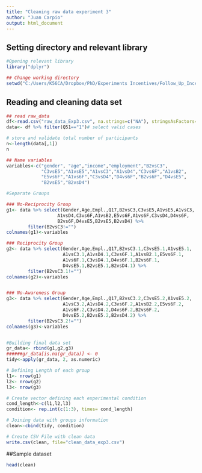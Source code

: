 ```yaml
---
title: "Cleaning raw data experiment 3"
author: "Juan Carpio"
output: html_document
---
```


## Setting directory and relevant library
```r

#Opening relevant library
library("dplyr")

## Change working directory
setwd("C:/Users/K56CA/Dropbox/PhD/Experiments Incentives/Follow_Up_Incentives/incentives-repo")

```


## Reading and cleaning data set
```r

## read raw_data
df<-read.csv("raw_data_Exp3.csv", na.strings=c("NA"), stringsAsFactors=FALSE)
data<- df %>% filter(Q51=="1")# select valid cases

# store and validate total number of participants
n<-length(data[,1])
n

## Name variables
variables<-c("gender", "age","income","employment","B2vsC3",
             "C3vsE5","A1vsE5","A1vsC3","A1vsD4","C3vs6F","A1vsB2",
             "E5vs6F","A1vs6F","C3vsD4","D4vs6F","B2vs6F","D4vsE5",
             "B2vsE5","B2vsD4")

#Separate Groups

### No-Reciprocity Group
g1<- data %>% select(Gender,Age,Empl.,Q17,B2vsC3,C3vsE5,A1vsE5,A1vsC3,
                   A1vsD4,C3vs6F,A1vsB2,E5vs6F,A1vs6F,C3vsD4,D4vs6F,
                   B2vs6F,D4vsE5,B2vsE5,B2vsD4) %>% 
        filter(B2vsC3!="")
colnames(g1)<-variables

### Reciprocity Group
g2<- data %>% select(Gender,Age,Empl.,Q17,B2vsC3.1,C3vsE5.1,A1vsE5.1,
                     A1vsC3.1,A1vsD4.1,C3vs6F.1,A1vsB2.1,E5vs6F.1,
                     A1vs6F.1,C3vsD4.1,D4vs6F.1,B2vs6F.1,
                     D4vsE5.1,B2vsE5.1,B2vsD4.1) %>% 
        filter(B2vsC3.1!="")
colnames(g2)<-variables


### No-Awareness Group
g3<- data %>% select(Gender,Age,Empl.,Q17,B2vsC3.2,C3vsE5.2,A1vsE5.2,
                     A1vsC3.2,A1vsD4.2,C3vs6F.2,A1vsB2.2,E5vs6F.2,
                     A1vs6F.2,C3vsD4.2,D4vs6F.2,B2vs6F.2,
                     D4vsE5.2,B2vsE5.2,B2vsD4.2) %>% 
        filter(B2vsC3.2!="")
colnames(g3)<-variables


#Building final data set
gr_data<- rbind(g1,g2,g3)
######gr_data[is.na(gr_data)] <- 0
tidy<-apply(gr_data, 2, as.numeric)

# Defining Length of each group
l1<- nrow(g1)
l2<- nrow(g2)
l3<- nrow(g3)

# Create vector defining each experimental condition
cond_length<-c(l1,l2,l3)
condition<- rep.int(c(1:3), times= cond_length)

# Joining data with groups information
clean<-cbind(tidy, condition)

# Create CSV File with clean data
write.csv(clean, file="clean_data_exp3.csv")

```

##Sample dataset
```r
head(clean)
```
